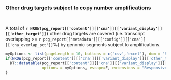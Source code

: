 ### Other drug targets subject to copy number amplifications

<br>

A total of __`r NROW(pcg_report[['content']][['cna']][['variant_display']][['other_target']])`__ other drug targets are covered (i.e. transcript overlapping  >= `r pcg_report[['metadata']][['config']][['cna']][['cna_overlap_pct']]`%) by genomic segments subject to amplifications.

```r

myOptions <- list(pageLength = 10, buttons = c('csv','excel'), dom = "Bfrtip", scrollCollapse = T)
if(NROW(pcg_report[['content']][['cna']][['variant_display']][['other_target']]) > 0){
  DT::datatable(pcg_report[['content']][['cna']][['variant_display']][['other_target']], 
                options = myOptions, escape=F, extensions = "Responsive")
}
```

<br><br>
